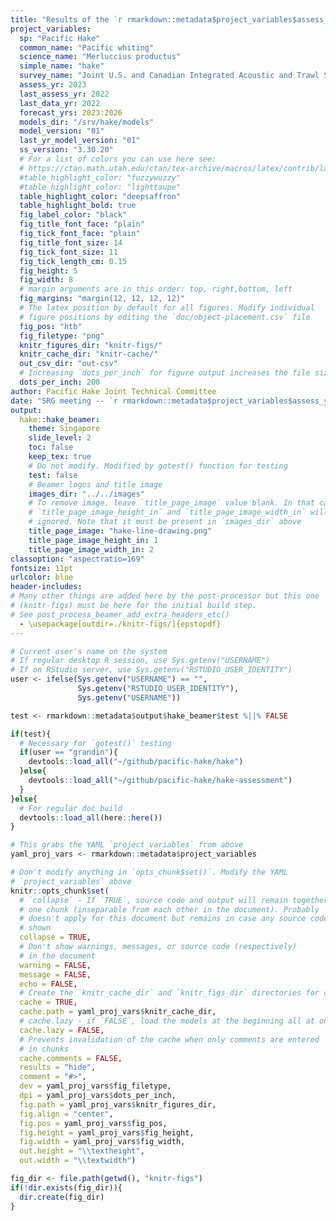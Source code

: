 ```yaml
---
title: "Results of the `r rmarkdown::metadata$project_variables$assess_yr` Pacific Hake stock assessment"
project_variables:
  sp: "Pacific Hake"
  common_name: "Pacific whiting"
  science_name: "Merluccius productus"
  simple_name: "hake"
  survey_name: "Joint U.S. and Canadian Integrated Acoustic and Trawl Survey"
  assess_yr: 2023
  last_assess_yr: 2022
  last_data_yr: 2022
  forecast_yrs: 2023:2026
  models_dir: "/srv/hake/models"
  model_version: "01"
  last_yr_model_version: "01"
  ss_version: "3.30.20"
  # For a list of colors you can use here see:
  # https://ctan.math.utah.edu/ctan/tex-archive/macros/latex/contrib/latexcolors/latexcolors.pdf
  #table_highlight_color: "fuzzywuzzy"
  #table_highlight_color: "lighttaupe"
  table_highlight_color: "deepsaffron"
  table_highlight_bold: true
  fig_label_color: "black"
  fig_title_font_face: "plain"
  fig_tick_font_face: "plain"
  fig_title_font_size: 14
  fig_tick_font_size: 11
  fig_tick_length_cm: 0.15
  fig_height: 5
  fig_width: 8
  # margin arguments are in this order: top, right,bottom, left
  fig_margins: "margin(12, 12, 12, 12)"
  # The latex position by default for all figures. Modify individual
  # figure positions by editing the `doc/object-placement.csv` file
  fig_pos: "htb"
  fig_filetype: "png"
  knitr_figures_dir: "knitr-figs/"
  knitr_cache_dir: "knitr-cache/"
  out_csv_dir: "out-csv"
  # Increasing `dots_per_inch` for figure output increases the file size a LOT
  dots_per_inch: 200
author: Pacific Hake Joint Technical Committee
date: "SRG meeting -- `r rmarkdown::metadata$project_variables$assess_yr`"
output:
  hake::hake_beamer:
    theme: Singapore
    slide_level: 2
    toc: false
    keep_tex: true
    # Do not modify. Modified by gotest() function for testing
    test: false
    # Beamer logos and title image
    images_dir: "../../images"
    # To remove image, leave `title_page_image` value blank. In that case,
    # `title_page_image_height_in` and `title_page_image_width_in` will be
    # ignored. Note that it must be present in `images_dir` above
    title_page_image: "hake-line-drawing.png"
    title_page_image_height_in: 1
    title_page_image_width_in: 2
classoption: "aspectratio=169"
fontsize: 11pt
urlcolor: blue
header-includes:
# Many other things are added here by the post-processor but this one
# (knitr-figs) must be here for the initial build step.
# See post_process_beamer_add_extra_headers_etc()
  - \usepackage[outdir=./knitr-figs/]{epstopdf}
---
```


```r

# Current user's name on the system
# If regular desktop R session, use Sys.getenv("USERNAME")
# If on RStudio server, use Sys.getenv("RSTUDIO_USER_IDENTITY")
user <- ifelse(Sys.getenv("USERNAME") == "",
               Sys.getenv("RSTUDIO_USER_IDENTITY"),
               Sys.getenv("USERNAME"))

test <- rmarkdown::metadata$output$hake_beamer$test %||% FALSE

if(test){
  # Necessary for `gotest()` testing
  if(user == "grandin"){
    devtools::load_all("~/github/pacific-hake/hake")
  }else{
    devtools::load_all("~/github/pacific-hake/hake-assessment")
  }
}else{
  # For regular doc build
  devtools::load_all(here::here())
}

# This grabs the YAML `project_variables` from above
yaml_proj_vars <- rmarkdown::metadata$project_variables

# Don't modify anything in `opts_chunk$set()`. Modify the YAML
# `project_variables` above
knitr::opts_chunk$set(
  # `collapse` - If `TRUE`, source code and output will remain together in
  # one chunk (inseparable from each other in the document). Probably
  # doesn't apply for this document but remains in case any source code is
  # shown
  collapse = TRUE,
  # Don't show warnings, messages, or source code (respectively)
  # in the document
  warning = FALSE,
  message = FALSE,
  echo = FALSE,
  # Create the `knitr_cache_dir` and `knitr_figs_dir` directories for caching
  cache = TRUE,
  cache.path = yaml_proj_vars$knitr_cache_dir,
  # cache.lazy - if `FALSE`, load the models at the beginning all at once
  cache.lazy = FALSE,
  # Prevents invalidation of the cache when only comments are entered
  # in chunks
  cache.comments = FALSE,
  results = "hide",
  comment = "#>",
  dev = yaml_proj_vars$fig_filetype,
  dpi = yaml_proj_vars$dots_per_inch,
  fig.path = yaml_proj_vars$knitr_figures_dir,
  fig.align = "center",
  fig.pos = yaml_proj_vars$fig_pos,
  fig.height = yaml_proj_vars$fig_height,
  fig.width = yaml_proj_vars$fig_width,
  out.height = "\\textheight",
  out.width = "\\textwidth")

fig_dir <- file.path(getwd(), "knitr-figs")
if(!dir.exists(fig_dir)){
  dir.create(fig_dir)
}
```

